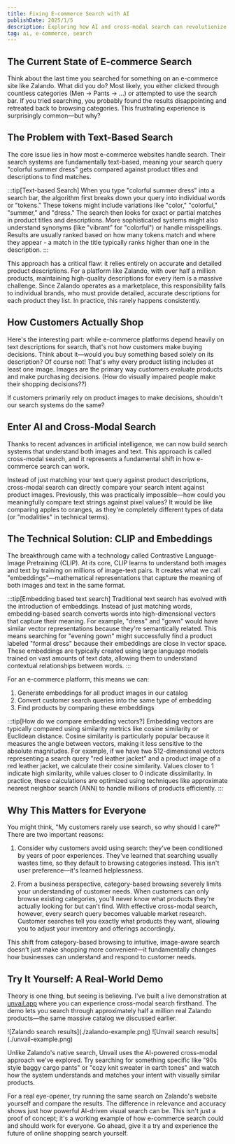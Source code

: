 ```yaml
---
title: Fixing E-commerce Search with AI
publishDate: 2025/1/5
description: Exploring how AI and cross-modal search can revolutionize e-commerce search, moving beyond traditional text-based methods to understand visual product features and customer intent.
tag: ai, e-commerce, search
---
```



## The Current State of E-commerce Search

Think about the last time you searched for something on an e-commerce site like Zalando. What did you do? Most likely, you either clicked through countless categories (Men → Pants → ...) or attempted to use the search bar. If you tried searching, you probably found the results disappointing and retreated back to browsing categories. This frustrating experience is surprisingly common—but why?

## The Problem with Text-Based Search

The core issue lies in how most e-commerce websites handle search. Their search systems are fundamentally text-based, meaning your search query "colorful summer dress" gets compared against product titles and descriptions to find matches.


:::tip[Text-based Search]
When you type "colorful summer dress" into a search bar, the algorithm first breaks down your query into individual words or "tokens." These tokens might include variations like "color," "colorful," "summer," and "dress." The search then looks for exact or partial matches in product titles and descriptions. More sophisticated systems might also understand synonyms (like "vibrant" for "colorful") or handle misspellings. Results are usually ranked based on how many tokens match and where they appear - a match in the title typically ranks higher than one in the description.
:::

This approach has a critical flaw: it relies entirely on accurate and detailed product descriptions. For a platform like Zalando, with over half a million products, maintaining high-quality descriptions for every item is a massive challenge. Since Zalando operates as a marketplace, this responsibility falls to individual brands, who must provide detailed, accurate descriptions for each product they list. In practice, this rarely happens consistently.

## How Customers Actually Shop

Here's the interesting part: while e-commerce platforms depend heavily on text descriptions for search, that's not how customers make buying decisions. Think about it—would you buy something based solely on its description? Of course not! That's why every product listing includes at least one image. Images are the primary way customers evaluate products and make purchasing decisions. (How do visually impaired people make their shopping decisions??)

If customers primarily rely on product images to make decisions, shouldn't our search systems do the same?

## Enter AI and Cross-Modal Search

Thanks to recent advances in artificial intelligence, we can now build search systems that understand both images and text. This approach is called cross-modal search, and it represents a fundamental shift in how e-commerce search can work.

Instead of just matching your text query against product descriptions, cross-modal search can directly compare your search intent against product images. Previously, this was practically impossible—how could you meaningfully compare text strings against pixel values? It would be like comparing apples to oranges, as they're completely different types of data (or "modalities" in technical terms).

## The Technical Solution: CLIP and Embeddings

The breakthrough came with a technology called Contrastive Language-Image Pretraining (CLIP). At its core, CLIP learns to understand both images and text by training on millions of image-text pairs. It creates what we call "embeddings"—mathematical representations that capture the meaning of both images and text in the same format.

:::tip[Embedding based text search]
Traditional text search has evolved with the introduction of embeddings. Instead of just matching words, embedding-based search converts words into high-dimensional vectors that capture their meaning. For example, "dress" and "gown" would have similar vector representations because they're semantically related. This means searching for "evening gown" might successfully find a product labeled "formal dress" because their embeddings are close in vector space. These embeddings are typically created using large language models trained on vast amounts of text data, allowing them to understand contextual relationships between words.
:::

For an e-commerce platform, this means we can:

1. Generate embeddings for all product images in our catalog
2. Convert customer search queries into the same type of embedding
3. Find products by comparing these embeddings

:::tip[How do we compare embedding vectors?]
Embedding vectors are typically compared using similarity metrics like cosine similarity or Euclidean distance. Cosine similarity is particularly popular because it measures the angle between vectors, making it less sensitive to the absolute magnitudes. For example, if we have two 512-dimensional vectors representing a search query "red leather jacket" and a product image of a red leather jacket, we calculate their cosine similarity. Values closer to 1 indicate high similarity, while values closer to 0 indicate dissimilarity. In practice, these calculations are optimized using techniques like approximate nearest neighbor search (ANN) to handle millions of products efficiently.
:::

## Why This Matters for Everyone

You might think, "My customers rarely use search, so why should I care?" There are two important reasons:

1. Consider why customers avoid using search: they've been conditioned by years of poor experiences. They've learned that searching usually wastes time, so they default to browsing categories instead. This isn't user preference—it's learned helplessness.

2. From a business perspective, category-based browsing severely limits your understanding of customer needs. When customers can only browse existing categories, you'll never know what products they're actually looking for but can't find. With effective cross-modal search, however, every search query becomes valuable market research. Customer searches tell you exactly what products they want, allowing you to adjust your inventory and offerings accordingly.

This shift from category-based browsing to intuitive, image-aware search doesn't just make shopping more convenient—it fundamentally changes how businesses can understand and respond to customer needs.

## Try It Yourself: A Real-World Demo


Theory is one thing, but seeing is believing. I've built a live demonstration at [unvail.app](https://unvail.app) where you can experience cross-modal search firsthand. The demo lets you search through approximately half a million real Zalando products—the same massive catalog we discussed earlier.

<div className="image-comparison">
  ![Zalando search results](./zalando-example.png)
  ![Unvail search results](./unvail-example.png)
</div>

Unlike Zalando's native search, Unvail uses the AI-powered cross-modal approach we've explored. Try searching for something specific like "90s style baggy cargo pants" or "cozy knit sweater in earth tones" and watch how the system understands and matches your intent with visually similar products.

For a real eye-opener, try running the same search on Zalando's website yourself and compare the results. The difference in relevance and accuracy shows just how powerful AI-driven visual search can be. This isn't just a proof of concept; it's a working example of how e-commerce search could and should work for everyone. Go ahead, give it a try and experience the future of online shopping search yourself.



<style jsx>{`
  .image-comparison {
    display: flex;
    gap: 1rem;
    margin: 2rem 0;
    background:
      radial-gradient(
        circle at 50% 50%,
        rgba(0, 0, 0, 0.05) 0%,
        rgba(0, 0, 0, 0) 70%
      );
  }
  .image-comparison img {
    width: 50%;
    height: auto;
    border-radius: 8px;
    box-shadow: 0 4px 12px rgba(0, 0, 0, 0.1);
    transition: transform 0.2s ease;
  }
  .image-comparison img:hover {
    transform: translateY(-2px);
  }
  @media (max-width: 640px) {
    .image-comparison {
      flex-direction: column;
    }
    .image-comparison img {
      width: 100%;
    }
  }
`}</style>
